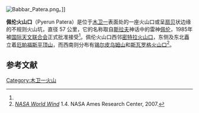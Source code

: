 [[Image:Babbar_Patera.png|thumb]]。]]

'''佩伦火山口'''（Pyerun Patera）是位于[[木卫一|木卫一]]表面{{coord|55.65|S|251.06|W|globe:io|name=Pyerun Patera}}处的一座火山口或呈[[扇贝|扇贝]]状边缘的不规则火山坑，直径 57 公里，它的名称取自[[斯拉夫人|斯拉夫]]神话中的雷神[[霹隆|佩伦]]，1985年被[[国际天文联合会|国际天文联合会]]正式批准接受<ref name=Gazetteer/>。佩伦火山口西邻[[密特拉火山口|密特拉火山口]]，东侧及东北矗立着[[厄帕福斯平顶山|厄帕福斯平顶山]]，而西南则分布有[[锡尔皮乌姆山|锡尔皮乌姆山]]和[[斯瓦罗格火山口|斯瓦罗格火山口]]<ref>''[[NASA_World_Wind|NASA World Wind]]'' 1.4. NASA Ames Research Center, 2007.</ref>。

==参考文献==
{{Reflist|refs=
<ref name=Gazetteer>{{cite web |
 title=USGS Astro: Planetary Nomenclature: Pyerun Patera |
 work=USGS Gazetteer of Planetary Nomenclature Feature Information |
 url=https://planetarynames.wr.usgs.gov/Feature/4880 |
 accessdate=2019-08-25 |
 archive-date=2019-08-25 |
 archive-url=https://web.archive.org/web/20190825202210/https://planetarynames.wr.usgs.gov/Feature/4880 |
 dead-url=no }}</ref>
}}

[[Category:木卫一火山|Category:木卫一火山]]